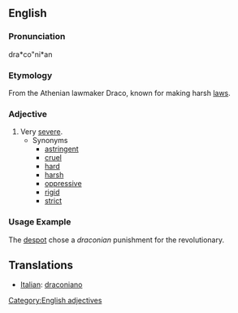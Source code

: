 ==English==
===Pronunciation===
dra*co"ni*an

===Etymology===
From the Athenian lawmaker Draco, known for making harsh [[law]]s.

===Adjective===
# Very [[severe]].
#* Synonyms
#** [[astringent]]
#** [[cruel]]
#** [[hard]]
#** [[harsh]]
#** [[oppressive]]
#** [[rigid]]
#** [[strict]]

===Usage Example===
The [[despot]] chose a <i>draconian</i> punishment for the revolutionary.

== Translations ==
*[[Italian]]: [[draconiano]]

[[Category:English adjectives]]